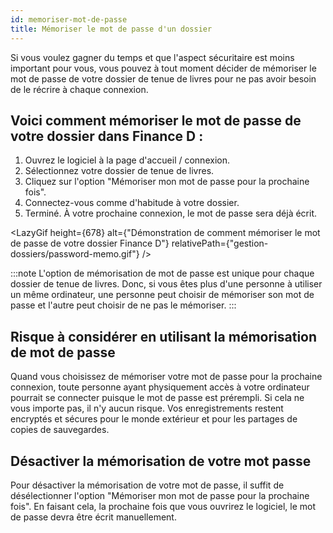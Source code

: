 ```yaml
---
id: memoriser-mot-de-passe
title: Mémoriser le mot de passe d'un dossier
---
```



Si vous voulez gagner du temps et que l'aspect sécuritaire est moins important pour vous,
vous pouvez à tout moment décider de mémoriser le mot de passe de votre dossier de tenue de livres
pour ne pas avoir besoin de le récrire à chaque connexion.

## Voici comment mémoriser le mot de passe de votre dossier dans Finance&nbsp;D&nbsp;:

1. Ouvrez le logiciel à la page d'accueil / connexion.
2. Sélectionnez votre dossier de tenue de livres.
3. Cliquez sur l'option "Mémoriser mon mot de passe pour la prochaine fois".
4. Connectez-vous comme d'habitude à votre dossier.
5. Terminé. À votre prochaine connexion, le mot de passe sera déjà écrit.

<LazyGif
  height={678}
  alt={"Démonstration de comment mémoriser le mot de passe de votre dossier Finance D"}
  relativePath={"gestion-dossiers/password-memo.gif"}
/>

:::note
L'option de mémorisation de mot de passe est unique pour chaque dossier de tenue de livres.
Donc, si vous êtes plus d'une personne à utiliser un même ordinateur, une personne peut choisir
de mémoriser son mot de passe et l'autre peut choisir de ne pas le mémoriser.
:::

## Risque à considérer en utilisant la mémorisation de mot de passe
Quand vous choisissez de mémoriser votre mot de passe pour la prochaine connexion,
toute personne ayant physiquement accès à votre ordinateur pourrait se connecter puisque le mot de passe est prérempli.
Si cela ne vous importe pas, il n'y aucun risque. Vos enregistrements restent encryptés
et sécures pour le monde extérieur et pour les partages de copies de sauvegardes.

## Désactiver la mémorisation de votre mot passe
Pour désactiver la mémorisation de votre mot de passe,
il suffit de désélectionner l'option
"Mémoriser mon mot de passe pour la prochaine fois".
En faisant cela, la prochaine fois que vous ouvrirez le logiciel,
le mot de passe devra être écrit manuellement.

<br/>
<br/>
